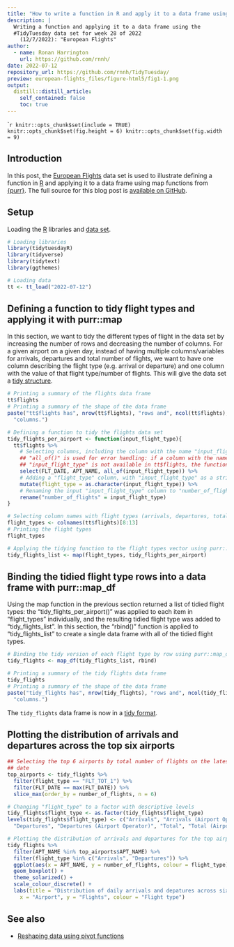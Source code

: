 ```yaml
---
title: "How to write a function in R and apply it to a data frame using map functions from {purr}"
description: |
  Writing a function and applying it to a data frame using the
  #TidyTuesday data set for week 28 of 2022
    (12/7/2022): "European Flights"
author:
  - name: Ronan Harrington
    url: https://github.com/rnnh/
date: 2022-07-12
repository_url: https://github.com/rnnh/TidyTuesday/
preview: european-flights_files/figure-html5/fig1-1.png
output:
  distill::distill_article:
    self_contained: false
    toc: true
---
```



````r
knitr::opts_chunk$set(include = TRUE)
knitr::opts_chunk$set(fig.height = 6)
knitr::opts_chunk$set(fig.width = 9)
```

## Introduction

In this post, the [European Flights](https://github.com/rfordatascience/tidytuesday/blob/master/data/2022/2022-07-12/readme.md) data set is used to illustrate defining a function in [R](https://www.r-project.org/) and applying it to a data frame using map functions from [{purr}](https://www.r-project.org/).
The full source for this blog post is [available on GitHub](https://github.com/rnnh/TidyTuesday).

## Setup

Loading the [R](https://www.r-project.org/) libraries and
[data set](https://github.com/rfordatascience/tidytuesday/blob/master/data/2022/2022-07-12/readme.md).

```r
# Loading libraries
library(tidytuesdayR)
library(tidyverse)
library(tidytext)
library(ggthemes)

# Loading data
tt <- tt_load("2022-07-12")
```

## Defining a function to tidy flight types and applying it with purr::map

In this section, we want to tidy the different types of flight in the data set by increasing the number of rows and decreasing the number of columns.
For a given airport on a given day, instead of having multiple columns/variables for arrivals, departures and total number of flights, we want to have one column describing the flight type (e.g. arrival or departure) and one column with the value of that flight type/number of flights.
This will give the data set a [tidy structure](https://tidyr.tidyverse.org/articles/tidy-data.html).

```r
# Printing a summary of the flights data frame
tt$flights
# Printing a summary of the shape of the data frame
paste("tt$flights has", nrow(tt$flights), "rows and", ncol(tt$flights),
  "columns.")

# Defining a function to tidy the flights data set
tidy_flights_per_airport <- function(input_flight_type){
  tt$flights %>% 
    # Selecting columns, including the column with the name "input_flight_type"
    ## "all_of()" is used for error handling: if a column with the name matching
    ## "input_flight_type" is not available in tt$flights, the function will return an error
    select(FLT_DATE, APT_NAME, all_of(input_flight_type)) %>% 
    # Adding a "flight_type" column, with "input_flight_type" as a string for each row
    mutate(flight_type = as.character(input_flight_type)) %>% 
    # Renaming the input "input_flight_type" column to "number_of_flights"
    rename("number_of_flights" = input_flight_type)
}

# Selecting column names with flight types (arrivals, departures, total flights)
flight_types <- colnames(tt$flights)[8:13]
# Printing the flight types
flight_types

# Applying the tidying function to the flight types vector using purr::map()
tidy_flights_list <- map(flight_types, tidy_flights_per_airport)
```

## Binding the tidied flight type rows into a data frame with purr::map_df

Using the map function in the previous section returned a list of tidied flight types: the "tidy_flights_per_airport()" was applied to each item in "flight_types" individually, and the resulting tidied flight type was added to "tidy_flights_list".
In this section, the "rbind()" function is applied to "tidy_flights_list" to create a single data frame with all of the tidied flight types.

```r
# Binding the tidy version of each flight type by row using purr::map_df
tidy_flights <- map_df(tidy_flights_list, rbind)

# Printing a summary of the tidy flights data frame
tidy_flights
# Printing a summary of the shape of the data frame
paste("tidy_flights has", nrow(tidy_flights), "rows and", ncol(tidy_flights),
  "columns.")
```

The `tidy_flights` data frame is now in a [tidy format](https://tidyr.tidyverse.org/articles/tidy-data.html).

## Plotting the distribution of arrivals and departures across the top six airports

```r
## Selecting the top 6 airports by total number of flights on the latest flight
## date
top_airports <- tidy_flights %>%
  filter(flight_type == "FLT_TOT_1") %>%
  filter(FLT_DATE == max(FLT_DATE)) %>%
  slice_max(order_by = number_of_flights, n = 6)

# Changing "flight_type" to a factor with descriptive levels
tidy_flights$flight_type <- as.factor(tidy_flights$flight_type)
levels(tidy_flights$flight_type) <- c("Arrivals", "Arrivals (Airport Operator)",
  "Departures", "Departures (Airport Operator)", "Total", "Total (Airport Operator")

# Plotting the distribution of arrivals and departures for the top airports
tidy_flights %>%
  filter(APT_NAME %in% top_airports$APT_NAME) %>%
  filter(flight_type %in% c("Arrivals", "Departures")) %>%
  ggplot(aes(x = APT_NAME, y = number_of_flights, colour = flight_type)) +
  geom_boxplot() +
  theme_solarized() +
  scale_colour_discrete() +
  labs(title = "Distribution of daily arrivals and depatures across six airports",
    x = "Airport", y = "Flights", colour = "Flight type")
```

## See also

- [Reshaping data using pivot functions](https://tidytuesday.netlify.app/posts/2022-07-05-sf-rents/)